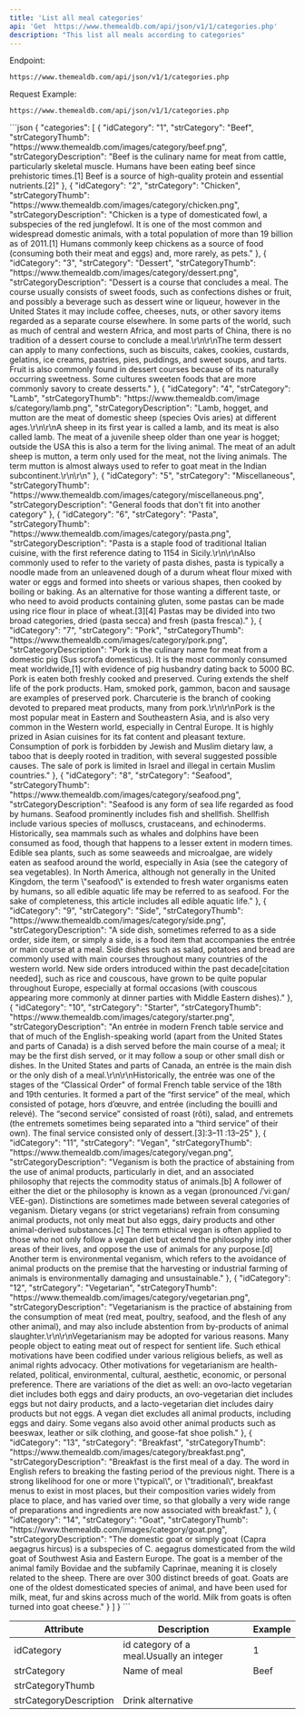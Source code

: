 ```yaml
---
title: 'List all meal categories'
api: 'Get  https://www.themealdb.com/api/json/v1/1/categories.php'
description: "This list all meals according to categories"
---
```


Endpoint:

`https://www.themealdb.com/api/json/v1/1/categories.php`


Request Example:

`https://www.themealdb.com/api/json/v1/1/categories.php`



<ResponseExample>
```json
{
  "categories": [
    {
      "idCategory": "1",
      "strCategory": "Beef",
      "strCategoryThumb": "https://www.themealdb.com/images/category/beef.png",
      "strCategoryDescription": "Beef is the culinary name for meat from cattle, particularly skeletal muscle. Humans have been eating beef since prehistoric times.[1] Beef is a source of high-quality protein and essential nutrients.[2]"
    },
    {
      "idCategory": "2",
      "strCategory": "Chicken",
      "strCategoryThumb": "https://www.themealdb.com/images/category/chicken.png",
      "strCategoryDescription": "Chicken is a type of domesticated fowl, a subspecies of the red junglefowl. It is one of the most common and widespread domestic animals, with a total population of more than 19 billion as of 2011.[1] Humans commonly keep chickens as a source of food (consuming both their meat and eggs) and, more rarely, as pets."
    },
    {
      "idCategory": "3",
      "strCategory": "Dessert",
      "strCategoryThumb": "https://www.themealdb.com/images/category/dessert.png",
      "strCategoryDescription": "Dessert is a course that concludes a meal. The course usually consists of sweet foods, such as confections dishes or fruit, and possibly a beverage such as dessert wine or liqueur, however in the United States it may include coffee, cheeses, nuts, or other savory items regarded as a separate course elsewhere. In some parts of the world, such as much of central and western Africa, and most parts of China, there is no tradition of a dessert course to conclude a meal.\r\n\r\nThe term dessert can apply to many confections, such as biscuits, cakes, cookies, custards, gelatins, ice creams, pastries, pies, puddings, and sweet soups, and tarts. Fruit is also commonly found in dessert courses because of its naturally occurring sweetness. Some cultures sweeten foods that are more commonly savory to create desserts."
    },
    {
      "idCategory": "4",
      "strCategory": "Lamb",
      "strCategoryThumb": "https://www.themealdb.com/image s/category/lamb.png",
      "strCategoryDescription": "Lamb, hogget, and mutton are the meat of domestic sheep (species Ovis aries) at different ages.\r\n\r\nA sheep in its first year is called a lamb, and its meat is also called lamb. The meat of a juvenile sheep older than one year is hogget; outside the USA this is also a term for the living animal. The meat of an adult sheep is mutton, a term only used for the meat, not the living animals. The term mutton is almost always used to refer to goat meat in the Indian subcontinent.\r\n\r\n"
    },
    {
      "idCategory": "5",
      "strCategory": "Miscellaneous",
      "strCategoryThumb": "https://www.themealdb.com/images/category/miscellaneous.png",
      "strCategoryDescription": "General foods that don't fit into another category"
    },
    {
      "idCategory": "6",
      "strCategory": "Pasta",
      "strCategoryThumb": "https://www.themealdb.com/images/category/pasta.png",
      "strCategoryDescription": "Pasta is a staple food of traditional Italian cuisine, with the first reference dating to 1154 in Sicily.\r\n\r\nAlso commonly used to refer to the variety of pasta dishes, pasta is typically a noodle made from an unleavened dough of a durum wheat flour mixed with water or eggs and formed into sheets or various shapes, then cooked by boiling or baking. As an alternative for those wanting a different taste, or who need to avoid products containing gluten, some pastas can be made using rice flour in place of wheat.[3][4] Pastas may be divided into two broad categories, dried (pasta secca) and fresh (pasta fresca)."
    },
    {
      "idCategory": "7",
      "strCategory": "Pork",
      "strCategoryThumb": "https://www.themealdb.com/images/category/pork.png",
      "strCategoryDescription": "Pork is the culinary name for meat from a domestic pig (Sus scrofa domesticus). It is the most commonly consumed meat worldwide,[1] with evidence of pig husbandry dating back to 5000 BC. Pork is eaten both freshly cooked and preserved. Curing extends the shelf life of the pork products. Ham, smoked pork, gammon, bacon and sausage are examples of preserved pork. Charcuterie is the branch of cooking devoted to prepared meat products, many from pork.\r\n\r\nPork is the most popular meat in Eastern and Southeastern Asia, and is also very common in the Western world, especially in Central Europe. It is highly prized in Asian cuisines for its fat content and pleasant texture. Consumption of pork is forbidden by Jewish and Muslim dietary law, a taboo that is deeply rooted in tradition, with several suggested possible causes. The sale of pork is limited in Israel and illegal in certain Muslim countries."
    },
    {
      "idCategory": "8",
      "strCategory": "Seafood",
      "strCategoryThumb": "https://www.themealdb.com/images/category/seafood.png",
      "strCategoryDescription": "Seafood is any form of sea life regarded as food by humans. Seafood prominently includes fish and shellfish. Shellfish include various species of molluscs, crustaceans, and echinoderms. Historically, sea mammals such as whales and dolphins have been consumed as food, though that happens to a lesser extent in modern times. Edible sea plants, such as some seaweeds and microalgae, are widely eaten as seafood around the world, especially in Asia (see the category of sea vegetables). In North America, although not generally in the United Kingdom, the term \"seafood\" is extended to fresh water organisms eaten by humans, so all edible aquatic life may be referred to as seafood. For the sake of completeness, this article includes all edible aquatic life."
    },
    {
      "idCategory": "9",
      "strCategory": "Side",
      "strCategoryThumb": "https://www.themealdb.com/images/category/side.png",
      "strCategoryDescription": "A side dish, sometimes referred to as a side order, side item, or simply a side, is a food item that accompanies the entrée or main course at a meal. Side dishes such as salad, potatoes and bread are commonly used with main courses throughout many countries of the western world. New side orders introduced within the past decade[citation needed], such as rice and couscous, have grown to be quite popular throughout Europe, especially at formal occasions (with couscous appearing more commonly at dinner parties with Middle Eastern dishes)."
    },
    {
      "idCategory": "10",
      "strCategory": "Starter",
      "strCategoryThumb": "https://www.themealdb.com/images/category/starter.png",
      "strCategoryDescription": "An entrée in modern French table service and that of much of the English-speaking world (apart from the United States and parts of Canada) is a dish served before the main course of a meal; it may be the first dish served, or it may follow a soup or other small dish or dishes. In the United States and parts of Canada, an entrée is the main dish or the only dish of a meal.\r\n\r\nHistorically, the entrée was one of the stages of the “Classical Order” of formal French table service of the 18th and 19th centuries. It formed a part of the “first service” of the meal, which consisted of potage, hors d’œuvre, and entrée (including the bouilli and relevé). The “second service” consisted of roast (rôti), salad, and entremets (the entremets sometimes being separated into a “third service” of their own). The final service consisted only of dessert.[3]:3–11 :13–25"
    },
    {
      "idCategory": "11",
      "strCategory": "Vegan",
      "strCategoryThumb": "https://www.themealdb.com/images/category/vegan.png",
      "strCategoryDescription": "Veganism is both the practice of abstaining from the use of animal products, particularly in diet, and an associated philosophy that rejects the commodity status of animals.[b] A follower of either the diet or the philosophy is known as a vegan (pronounced /ˈviːɡən/ VEE-gən). Distinctions are sometimes made between several categories of veganism. Dietary vegans (or strict vegetarians) refrain from consuming animal products, not only meat but also eggs, dairy products and other animal-derived substances.[c] The term ethical vegan is often applied to those who not only follow a vegan diet but extend the philosophy into other areas of their lives, and oppose the use of animals for any purpose.[d] Another term is environmental veganism, which refers to the avoidance of animal products on the premise that the harvesting or industrial farming of animals is environmentally damaging and unsustainable."
    },
    {
      "idCategory": "12",
      "strCategory": "Vegetarian",
      "strCategoryThumb": "https://www.themealdb.com/images/category/vegetarian.png",
      "strCategoryDescription": "Vegetarianism is the practice of abstaining from the consumption of meat (red meat, poultry, seafood, and the flesh of any other animal), and may also include abstention from by-products of animal slaughter.\r\n\r\nVegetarianism may be adopted for various reasons. Many people object to eating meat out of respect for sentient life. Such ethical motivations have been codified under various religious beliefs, as well as animal rights advocacy. Other motivations for vegetarianism are health-related, political, environmental, cultural, aesthetic, economic, or personal preference. There are variations of the diet as well: an ovo-lacto vegetarian diet includes both eggs and dairy products, an ovo-vegetarian diet includes eggs but not dairy products, and a lacto-vegetarian diet includes dairy products but not eggs. A vegan diet excludes all animal products, including eggs and dairy. Some vegans also avoid other animal products such as beeswax, leather or silk clothing, and goose-fat shoe polish."
    },
    {
      "idCategory": "13",
      "strCategory": "Breakfast",
      "strCategoryThumb": "https://www.themealdb.com/images/category/breakfast.png",
      "strCategoryDescription": "Breakfast is the first meal of a day. The word in English refers to breaking the fasting period of the previous night. There is a strong likelihood for one or more \"typical\", or \"traditional\", breakfast menus to exist in most places, but their composition varies widely from place to place, and has varied over time, so that globally a very wide range of preparations and ingredients are now associated with breakfast."
    },
    {
      "idCategory": "14",
      "strCategory": "Goat",
      "strCategoryThumb": "https://www.themealdb.com/images/category/goat.png",
      "strCategoryDescription": "The domestic goat or simply goat (Capra aegagrus hircus) is a subspecies of C. aegagrus domesticated from the wild goat of Southwest Asia and Eastern Europe. The goat is a member of the animal family Bovidae and the subfamily Caprinae, meaning it is closely related to the sheep. There are over 300 distinct breeds of goat. Goats are one of the oldest domesticated species of animal, and have been used for milk, meat, fur and skins across much of the world. Milk from goats is often turned into goat cheese."
    }
  ]
}
```
</ResponseExample>


<table>
    <thead>
      <tr>
        <th className="p-2">Attribute</th>
        <th className="p-2">Description</th>
        <th className="p-2">Example</th>
      </tr>
    </thead>
    <tbody>
      <tr>
        <td className="border p-2">idCategory</td>
        <td className="border  p-2">id category of a meal.Usually an integer</td>
        <td className="border p-2">1</td>
      </tr>
      <tr>
        <td className="border p-2">strCategory </td>
        <td className="border p-2">Name of meal</td>
        <td className="border p-2">Beef</td>
      </tr>
      <tr>
        <td className="border p-2">strCategoryThumb</td>
        <td className="border p-2"></td>
        <td className="border p-2"></td>
      </tr>
       <tr>
        <td className="border p-2">strCategoryDescription</td>
        <td className="border p-2">Drink alternative</td>
        <td className="border p-2"></td>
      </tr>
    </tbody>
  </table>